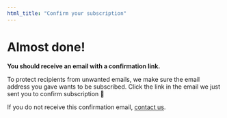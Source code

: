 ```yaml
---
html_title: "Confirm your subscription"
---
```


# Almost done!

**You should receive an email with a confirmation link.**

To protect recipients from unwanted emails, we make sure the email address you gave wants to be subscribed. Click the link in the email we just sent you to confirm subscription 🙂

If you do not receive this confirmation email, [contact us](mailto:contact@opentermsarchive.org).

